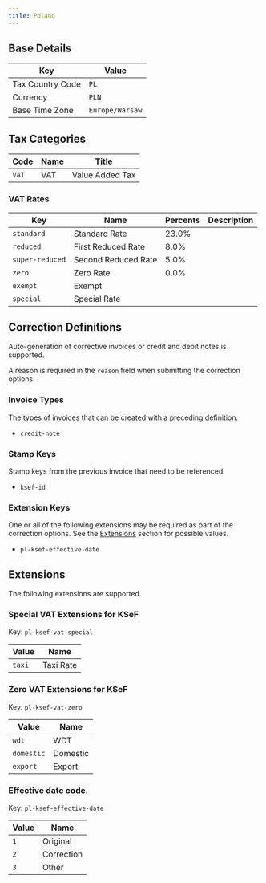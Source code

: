 ```yaml
---
title: Poland
---
```


## Base Details

| Key | Value |
| --- | ----- |
| Tax Country Code | <code>PL</code> |
| Currency | <code>PLN</code> |
| Base Time Zone | <code>Europe/Warsaw</code> |

## Tax Categories

| Code | Name | Title |
| ---- | ---- | ----- |
| <code>VAT</code> | VAT | Value Added Tax |

### VAT Rates

| Key | Name | Percents | Description |
| --- | ---- | -------- | ----------- |
| <code>standard</code> | Standard Rate | 23.0% |  |
| <code>reduced</code> | First Reduced Rate | 8.0% |  |
| <code>super-reduced</code> | Second Reduced Rate | 5.0% |  |
| <code>zero</code> | Zero Rate | 0.0% |  |
| <code>exempt</code> | Exempt |  |  |
| <code>special</code> | Special Rate |  |  |

## Correction Definitions

Auto-generation of corrective invoices or credit and debit notes is
supported.

A reason is required in the <code>reason</code> field
when submitting the correction options.

### Invoice Types

The types of invoices that can be created with a preceding definition:
- <code>credit-note</code>

### Stamp Keys

Stamp keys from the previous invoice that need to be referenced:
- <code>ksef-id</code>

### Extension Keys

One or all of the following extensions may be required as part of the correction
options. See the [Extensions](#extensions) section for possible values.
- <code>pl-ksef-effective-date</code>

## Extensions

The following extensions are supported.

### Special VAT Extensions for KSeF

Key: <code>pl-ksef-vat-special</code>

| Value | Name |
| ---- | ---- |
| <code>taxi</code> | Taxi Rate |

### Zero VAT Extensions for KSeF

Key: <code>pl-ksef-vat-zero</code>

| Value | Name |
| ---- | ---- |
| <code>wdt</code> | WDT |
| <code>domestic</code> | Domestic |
| <code>export</code> | Export |

### Effective date code.

Key: <code>pl-ksef-effective-date</code>

| Value | Name |
| ---- | ---- |
| <code>1</code> | Original |
| <code>2</code> | Correction |
| <code>3</code> | Other |